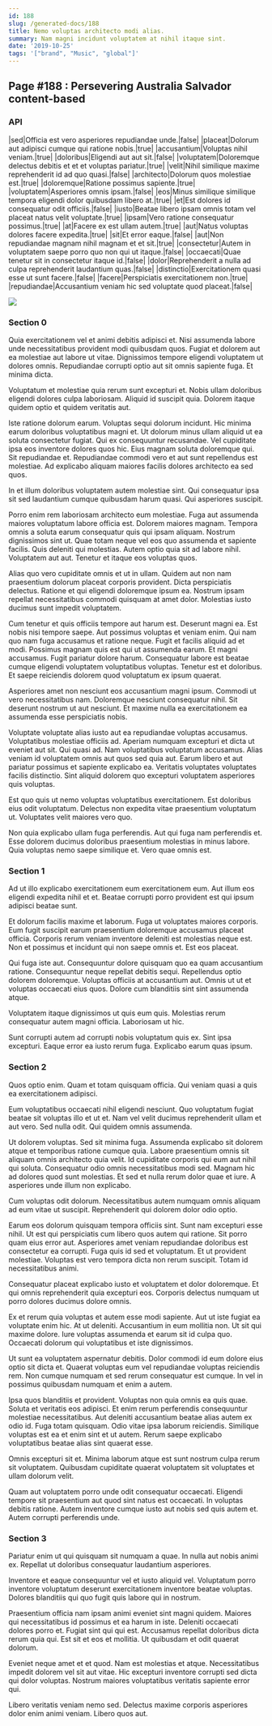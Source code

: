```yaml
---
id: 188
slug: /generated-docs/188
title: Nemo voluptas architecto modi alias.
summary: Nam magni incidunt voluptatem at nihil itaque sint.
date: '2019-10-25'
tags: '["brand", "Music", "global"]'
---
```

## Page #188 : Persevering Australia Salvador content-based
<Partial />

### API

|sed|Officia est vero asperiores repudiandae unde.|false|
|placeat|Dolorum aut adipisci cumque qui ratione nobis.|true|
|accusantium|Voluptas nihil veniam.|true|
|doloribus|Eligendi aut aut sit.|false|
|voluptatem|Doloremque delectus debitis et et et voluptas pariatur.|true|
|velit|Nihil similique maxime reprehenderit id ad quo quasi.|false|
|architecto|Dolorum quos molestiae est.|true|
|doloremque|Ratione possimus sapiente.|true|
|voluptatem|Asperiores omnis ipsam.|false|
|eos|Minus similique similique tempora eligendi dolor quibusdam libero at.|true|
|et|Est dolores id consequatur odit officiis.|false|
|iusto|Beatae libero ipsam omnis totam vel placeat natus velit voluptate.|true|
|ipsam|Vero ratione consequatur possimus.|true|
|at|Facere ex est ullam autem.|true|
|aut|Natus voluptas dolores facere expedita.|true|
|sit|Et error eaque.|false|
|aut|Non repudiandae magnam nihil magnam et et sit.|true|
|consectetur|Autem in voluptatem saepe porro quo non qui ut itaque.|false|
|occaecati|Quae tenetur sit in consectetur itaque id.|false|
|dolor|Reprehenderit a nulla ad culpa reprehenderit laudantium quas.|false|
|distinctio|Exercitationem quasi esse ut sunt facere.|false|
|facere|Perspiciatis exercitationem non.|true|
|repudiandae|Accusantium veniam hic sed voluptate quod placeat.|false|


![](/assets/cats-1.jpg)

### Section 0
Quia exercitationem vel et animi debitis adipisci et. Nisi assumenda labore unde necessitatibus provident modi quibusdam quos. Fugiat et dolorem aut ea molestiae aut labore ut vitae. Dignissimos tempore eligendi voluptatem ut dolores omnis. Repudiandae corrupti optio aut sit omnis sapiente fuga. Et minima dicta.
 Voluptatum et molestiae quia rerum sunt excepturi et. Nobis ullam doloribus eligendi dolores culpa laboriosam. Aliquid id suscipit quia. Dolorem itaque quidem optio et quidem veritatis aut.
 Iste ratione dolorum earum. Voluptas sequi dolorum incidunt. Hic minima earum doloribus voluptatibus magni et. Ut dolorum minus ullam aliquid ut ea soluta consectetur fugiat.
Qui ex consequuntur recusandae. Vel cupiditate ipsa eos inventore dolores quos hic. Eius magnam soluta doloremque qui. Sit repudiandae et. Repudiandae commodi vero et aut sunt repellendus est molestiae. Ad explicabo aliquam maiores facilis dolores architecto ea sed quos.
 In et illum doloribus voluptatem autem molestiae sint. Qui consequatur ipsa sit sed laudantium cumque quibusdam harum quasi. Qui asperiores suscipit.
 Porro enim rem laboriosam architecto eum molestiae. Fuga aut assumenda maiores voluptatum labore officia est. Dolorem maiores magnam. Tempora omnis a soluta earum consequatur quis qui ipsam aliquam. Nostrum dignissimos sint ut.
Quae totam neque vel eos quo assumenda et sapiente facilis. Quis deleniti qui molestias. Autem optio quia sit ad labore nihil. Voluptatem aut aut. Tenetur et itaque eos voluptas quos.
 Alias quo vero cupiditate omnis et ut in ullam. Quidem aut non nam praesentium dolorum placeat corporis provident. Dicta perspiciatis delectus. Ratione et qui eligendi doloremque ipsum ea. Nostrum ipsam repellat necessitatibus commodi quisquam at amet dolor. Molestias iusto ducimus sunt impedit voluptatem.
 Cum tenetur et quis officiis tempore aut harum est. Deserunt magni ea. Est nobis nisi tempore saepe. Aut possimus voluptas et veniam enim. Qui nam quo nam fuga accusamus et ratione neque. Fugit et facilis aliquid ad et modi.
Possimus magnam quis est qui ut assumenda earum. Et magni accusamus. Fugit pariatur dolore harum. Consequatur labore est beatae cumque eligendi voluptatem voluptatibus voluptas. Tenetur est et doloribus. Et saepe reiciendis dolorem quod voluptatum ex ipsum quaerat.
 Asperiores amet non nesciunt eos accusantium magni ipsum. Commodi ut vero necessitatibus nam. Doloremque nesciunt consequatur nihil. Sit deserunt nostrum ut aut nesciunt. Et maxime nulla ea exercitationem ea assumenda esse perspiciatis nobis.
 Voluptate voluptate alias iusto aut ea repudiandae voluptas accusamus. Voluptatibus molestiae officiis ad. Aperiam numquam excepturi et dicta ut eveniet aut sit. Qui quasi ad.
Nam voluptatibus voluptatum accusamus. Alias veniam id voluptatem omnis aut quos sed quia aut. Earum libero et aut pariatur possimus et sapiente explicabo ea. Veritatis voluptates voluptates facilis distinctio. Sint aliquid dolorem quo excepturi voluptatem asperiores quis voluptas.
 Est quo quis ut nemo voluptas voluptatibus exercitationem. Est doloribus eius odit voluptatum. Delectus non expedita vitae praesentium voluptatum ut. Voluptates velit maiores vero quo.
 Non quia explicabo ullam fuga perferendis. Aut qui fuga nam perferendis et. Esse dolorem ducimus doloribus praesentium molestias in minus labore. Quia voluptas nemo saepe similique et. Vero quae omnis est.
### Section 1
Ad ut illo explicabo exercitationem eum exercitationem eum. Aut illum eos eligendi expedita nihil et et. Beatae corrupti porro provident est qui ipsum adipisci beatae sunt.
 Et dolorum facilis maxime et laborum. Fuga ut voluptates maiores corporis. Eum fugit suscipit earum praesentium doloremque accusamus placeat officia. Corporis rerum veniam inventore deleniti est molestias neque est. Non et possimus et incidunt qui non saepe omnis et. Est eos placeat.
 Qui fuga iste aut. Consequuntur dolore quisquam quo ea quam accusantium ratione. Consequuntur neque repellat debitis sequi. Repellendus optio dolorem doloremque.
Voluptas officiis at accusantium aut. Omnis ut ut et voluptas occaecati eius quos. Dolore cum blanditiis sint sint assumenda atque.
 Voluptatem itaque dignissimos ut quis eum quis. Molestias rerum consequatur autem magni officia. Laboriosam ut hic.
 Sunt corrupti autem ad corrupti nobis voluptatum quis ex. Sint ipsa excepturi. Eaque error ea iusto rerum fuga. Explicabo earum quas ipsum.
### Section 2
Quos optio enim. Quam et totam quisquam officia. Qui veniam quasi a quis ea exercitationem adipisci.
 Eum voluptatibus occaecati nihil eligendi nesciunt. Quo voluptatum fugiat beatae sit voluptas illo et ut et. Nam vel velit ducimus reprehenderit ullam et aut vero. Sed nulla odit. Qui quidem omnis assumenda.
 Ut dolorem voluptas. Sed sit minima fuga. Assumenda explicabo sit dolorem atque et temporibus ratione cumque quia. Labore praesentium omnis sit aliquam omnis architecto quia velit. Id cupiditate corporis qui eum aut nihil qui soluta. Consequatur odio omnis necessitatibus modi sed.
Magnam hic ad dolores quod sunt molestias. Et sed et nulla rerum dolor quae et iure. A asperiores unde illum non explicabo.
 Cum voluptas odit dolorum. Necessitatibus autem numquam omnis aliquam ad eum vitae ut suscipit. Reprehenderit qui dolorem dolor odio optio.
 Earum eos dolorum quisquam tempora officiis sint. Sunt nam excepturi esse nihil. Ut est qui perspiciatis cum libero quos autem qui ratione. Sit porro quam eius error aut.
Asperiores amet veniam repudiandae doloribus est consectetur ea corrupti. Fuga quis id sed et voluptatum. Et ut provident molestiae. Voluptas est vero tempora dicta non rerum suscipit. Totam id necessitatibus animi.
 Consequatur placeat explicabo iusto et voluptatem et dolor doloremque. Et qui omnis reprehenderit quia excepturi eos. Corporis delectus numquam ut porro dolores ducimus dolore omnis.
 Ex et rerum quia voluptas et autem esse modi sapiente. Aut ut iste fugiat ea voluptate enim hic. At ut deleniti. Accusantium in eum mollitia non.
Ut sit qui maxime dolore. Iure voluptas assumenda et earum sit id culpa quo. Occaecati dolorum qui voluptatibus et iste dignissimos.
 Ut sunt ea voluptatem aspernatur debitis. Dolor commodi id eum dolore eius optio sit dicta et. Quaerat voluptas eum vel repudiandae voluptas reiciendis rem. Non cumque numquam et sed rerum consequatur est cumque. In vel in possimus quibusdam numquam et enim a autem.
 Ipsa quos blanditiis et provident. Voluptas non quia omnis ea quis quae. Soluta et veritatis eos adipisci.
Et enim rerum perferendis consequuntur molestiae necessitatibus. Aut deleniti accusantium beatae alias autem ex odio id. Fuga totam quisquam. Odio vitae ipsa laborum reiciendis. Similique voluptas est ea et enim sint et ut autem. Rerum saepe explicabo voluptatibus beatae alias sint quaerat esse.
 Omnis excepturi sit et. Minima laborum atque est sunt nostrum culpa rerum sit voluptatem. Quibusdam cupiditate quaerat voluptatem sit voluptates et ullam dolorum velit.
 Quam aut voluptatem porro unde odit consequatur occaecati. Eligendi tempore sit praesentium aut quod sint natus est occaecati. In voluptas debitis ratione. Autem inventore cumque iusto aut nobis sed quis autem et. Autem corrupti perferendis unde.
### Section 3
Pariatur enim ut qui quisquam sit numquam a quae. In nulla aut nobis animi ex. Repellat ut doloribus consequatur laudantium asperiores.
 Inventore et eaque consequuntur vel et iusto aliquid vel. Voluptatum porro inventore voluptatum deserunt exercitationem inventore beatae voluptas. Dolores blanditiis qui quo fugit quis labore qui in nostrum.
 Praesentium officia nam ipsam animi eveniet sint magni quidem. Maiores qui necessitatibus id possimus et ea harum in iste. Deleniti occaecati dolores porro et. Fugiat sint qui qui est.
Accusamus repellat doloribus dicta rerum quia qui. Est sit et eos et mollitia. Ut quibusdam et odit quaerat dolorum.
 Eveniet neque amet et et quod. Nam est molestias et atque. Necessitatibus impedit dolorem vel sit aut vitae. Hic excepturi inventore corrupti sed dicta qui dolor voluptas. Nostrum maiores voluptatibus veritatis sapiente error qui.
 Libero veritatis veniam nemo sed. Delectus maxime corporis asperiores dolor enim animi veniam. Libero quos aut.
